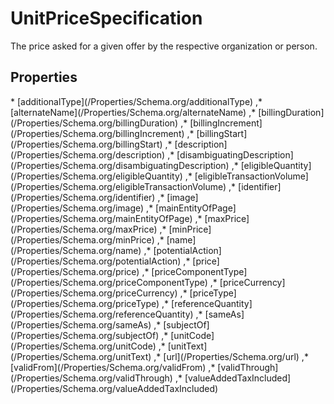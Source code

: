 # UnitPriceSpecification

The price asked for a given offer by the respective organization or person.

## Properties

<Grid>
* [additionalType](/Properties/Schema.org/additionalType)
,* [alternateName](/Properties/Schema.org/alternateName)
,* [billingDuration](/Properties/Schema.org/billingDuration)
,* [billingIncrement](/Properties/Schema.org/billingIncrement)
,* [billingStart](/Properties/Schema.org/billingStart)
,* [description](/Properties/Schema.org/description)
,* [disambiguatingDescription](/Properties/Schema.org/disambiguatingDescription)
,* [eligibleQuantity](/Properties/Schema.org/eligibleQuantity)
,* [eligibleTransactionVolume](/Properties/Schema.org/eligibleTransactionVolume)
,* [identifier](/Properties/Schema.org/identifier)
,* [image](/Properties/Schema.org/image)
,* [mainEntityOfPage](/Properties/Schema.org/mainEntityOfPage)
,* [maxPrice](/Properties/Schema.org/maxPrice)
,* [minPrice](/Properties/Schema.org/minPrice)
,* [name](/Properties/Schema.org/name)
,* [potentialAction](/Properties/Schema.org/potentialAction)
,* [price](/Properties/Schema.org/price)
,* [priceComponentType](/Properties/Schema.org/priceComponentType)
,* [priceCurrency](/Properties/Schema.org/priceCurrency)
,* [priceType](/Properties/Schema.org/priceType)
,* [referenceQuantity](/Properties/Schema.org/referenceQuantity)
,* [sameAs](/Properties/Schema.org/sameAs)
,* [subjectOf](/Properties/Schema.org/subjectOf)
,* [unitCode](/Properties/Schema.org/unitCode)
,* [unitText](/Properties/Schema.org/unitText)
,* [url](/Properties/Schema.org/url)
,* [validFrom](/Properties/Schema.org/validFrom)
,* [validThrough](/Properties/Schema.org/validThrough)
,* [valueAddedTaxIncluded](/Properties/Schema.org/valueAddedTaxIncluded)

</Grid>

